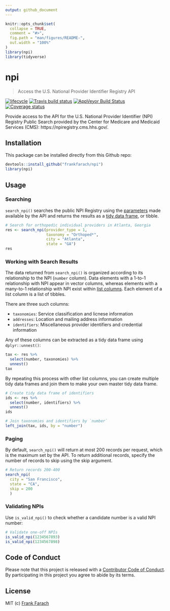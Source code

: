 ```yaml
---
output: github_document
---
```


<!-- README.md is generated from README.Rmd. Please edit that file -->

```r
knitr::opts_chunk$set(
  collapse = TRUE,
  comment = "#>",
  fig.path = "man/figures/README-",
  out.width = "100%"
)
library(npi)
library(tidyverse)

```

# npi
> Access the U.S. National Provider Identifier Registry API
  
  [![lifecycle](https://img.shields.io/badge/lifecycle-experimental-orange.svg)](https://www.tidyverse.org/lifecycle/#experimental)
  [![Travis build status](https://travis-ci.org/frankfarach/npi.svg?branch=master)](https://travis-ci.org/frankfarach/npi)
  [![AppVeyor Build Status](https://ci.appveyor.com/api/projects/status/github/frankfarach/npi?branch=master&svg=true)](https://ci.appveyor.com/project/frankfarach/npi)
  [![Coverage status](https://codecov.io/gh/frankfarach/npi/branch/master/graph/badge.svg)](https://codecov.io/github/frankfarach/npi?branch=master)

Provide access to the API for the U.S. National Provider Identifier (NPI) Registry Public Search provided by the Center for Medicare and Medicaid Services (CMS): https://npiregistry.cms.hhs.gov/.

## Installation

This package can be installed directly from this Github repo:

```r
devtools::install_github("frankfarach/npi")
library(npi)
```

## Usage

### Searching

`search_npi()` searches the public NPI Registry using the [parameters](https://npiregistry.cms.hhs.gov/registry/help-api) made available by the API and returns the results as a [tidy data frame](http://tibble.tidyverse.org/), or tibble.

```r
# Search for orthopedic individual providers in Atlanta, Georgia
res <- search_npi(provider_type = 1,
                  taxonomy = "Orthoped*",
                  city = "Atlanta",
                  state = "GA")
res
```

### Working with Search Results 

The data returned from `search_npi()` is organized according to its relationship to the NPI (`number` column). Data elements with a 1-to-1 relationship with NPI appear in vector columns, whereas elements with a many-to-1 relationship with NPI exist within [list columns](http://r4ds.had.co.nz/many-models.html#list-columns-1). Each element of a list column is a list of tibbles.

There are three such columns:

 * `taxonomies`: Service classification and licnese information
 * `addresses`: Location and mailing address information
 * `identifiers`: Miscellaneous provider identifiers and credential information

Any of these columns can be extracted as a tidy data frame using `dplyr::unnest()`:

```r
tax <- res %>%
  select(number, taxonomies) %>% 
  unnest()
tax
```

By repeating this process with other list columns, you can create multiple tidy data frames and join them to make your own master tidy data frame.

```r
# Create tidy data frame of identifiers
ids <- res %>%
  select(number, identifiers) %>% 
  unnest()
ids

# Join taxonomies and identifiers by `number`
left_join(tax, ids, by = "number")
```

### Paging

By default, `search_npi()` will return at most 200 records per request, which is the maximum set by the API. To return additional records, specify the number of records to skip using the skip argument.

```r
# Return records 200-400
search_npi(
  city = "San Francisco",
  state = "CA",
  skip = 200
  )
```

### Validating NPIs

Use `is_valid_npi()` to check whether a candidate number is a valid NPI number:

```r
# Validate one-off NPIs
is_valid_npi(1234567893)
is_valid_npi(1234567898)

```

## Code of Conduct

Please note that this project is released with a [Contributor Code of Conduct](CODE_OF_CONDUCT.md). By participating in this project you agree to abide by its terms.

## License

MIT (c) [Frank Farach](https://github.com/frankfarach)
